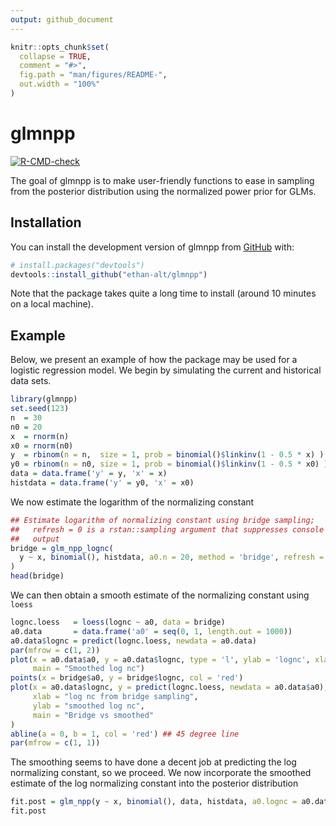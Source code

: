 ```yaml
---
output: github_document
---
```


<!-- README.md is generated from README.Rmd. Please edit that file -->

```r
knitr::opts_chunk$set(
  collapse = TRUE,
  comment = "#>",
  fig.path = "man/figures/README-",
  out.width = "100%"
)
```

# glmnpp

<!-- badges: start -->
[![R-CMD-check](https://github.com/ethan-alt/glmnpp/workflows/R-CMD-check/badge.svg)](https://github.com/ethan-alt/glmnpp/actions)
<!-- badges: end -->

The goal of glmnpp is to make user-friendly functions to ease in sampling
from the posterior distribution using the normalized power prior for GLMs.

## Installation

You can install the development version of glmnpp from [GitHub](https://github.com/) with:

``` r
# install.packages("devtools")
devtools::install_github("ethan-alt/glmnpp")
```

Note that the package takes quite a long time to install (around 10 minutes on a local machine).

## Example

Below, we present an example of how the package may be used for a logistic
regression model. We begin by simulating the current and historical data sets.

```r
library(glmnpp)
set.seed(123)
n  = 30
n0 = 20
x  = rnorm(n)
x0 = rnorm(n0)
y  = rbinom(n = n,  size = 1, prob = binomial()$linkinv(1 - 0.5 * x) )
y0 = rbinom(n = n0, size = 1, prob = binomial()$linkinv(1 - 0.5 * x0) )
data = data.frame('y' = y, 'x' = x)
histdata = data.frame('y' = y0, 'x' = x0)
```


We now estimate the logarithm of the normalizing constant
```r
## Estimate logarithm of normalizing constant using bridge sampling;
##   refresh = 0 is a rstan::sampling argument that suppresses console
##   output
bridge = glm_npp_lognc(
  y ~ x, binomial(), histdata, a0.n = 20, method = 'bridge', refresh = 0
)
head(bridge)
```

We can then obtain a smooth estimate of the normalizing constant using `loess`
```r
lognc.loess   = loess(lognc ~ a0, data = bridge)
a0.data       = data.frame('a0' = seq(0, 1, length.out = 1000))
a0.data$lognc = predict(lognc.loess, newdata = a0.data)
par(mfrow = c(1, 2))
plot(x = a0.data$a0, y = a0.data$lognc, type = 'l', ylab = 'lognc', xlab = 'a0',
     main = "Smoothed log nc")
points(x = bridge$a0, y = bridge$lognc, col = 'red')
plot(x = a0.data$lognc, y = predict(lognc.loess, newdata = a0.data$a0),
     xlab = "log nc from bridge sampling",
     ylab = "smoothed log nc",
     main = "Bridge vs smoothed"
)
abline(a = 0, b = 1, col = 'red') ## 45 degree line
par(mfrow = c(1, 1))
```

The smoothing seems to have done a decent job at predicting the log normalizing
constant, so we proceed. We now incorporate the smoothed estimate of the log 
normalizing constant into the posterior distribution
```r
fit.post = glm_npp(y ~ x, binomial(), data, histdata, a0.lognc = a0.data)
fit.post
```
